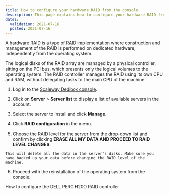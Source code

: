 ```yaml
---
title: How to configure your hardware RAID from the console
description: This page explains how to configure your hardware RAID from the console
dates:
  validation: 2021-07-16
  posted: 2021-07-16
---
```


A hardware RAID is a type of [RAID](/dedibox/hardware/concepts/#raid) implementation where construction and management of the RAID is performed on dedicated hardware, independently from the operating system.

The logical disks of the RAID array are managed by a physical controller, sitting on the PCI bus, which presents only the logical volumes to the operating system. The RAID controller manages the RAID using its own CPU and RAM, without delegating tasks to the main CPU of the machine.

1. Log in to the [Scaleway Dedibox console](https://console.online.net/en/login).

2. Click on **Server** > **Server list** to display a list of available servers in the account.

3. Select the server to install and click **Manage**.

4. Click **RAID configuration** in the menu.

5. Choose the RAID level for the server from the drop-down list and confirm by clicking **ERASE ALL MY DATA AND PROCEED TO RAID LEVEL CHANGES**.

  <Message type="important">

    This will delete all the data in the server's disks. Make sure you have backed up your data before changing the RAID level of the machine.

  </Message>

6. Proceed with the reinstallation of the operating system from the console.


<Navigation title="See Also">
  <NextButton to="/dedibox/hardware/how-to/configure-dell-perc-h200/">How to configure the DELL PERC H200 RAID controller</NextButton>
</Navigation>